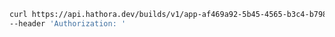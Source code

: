 ```bash Example Request
curl https://api.hathora.dev/builds/v1/app-af469a92-5b45-4565-b3c4-b79878de67d2/delete/1 \
--header 'Authorization: '
```
